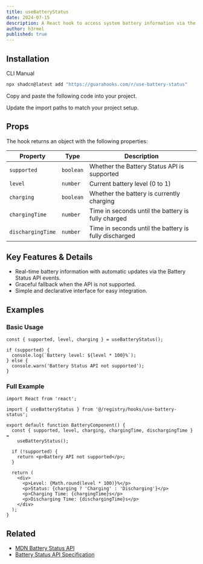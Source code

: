 ```yaml
---
title: useBatteryStatus
date: 2024-07-15
description: A React hook to access system battery information via the Battery Status API
author: h3rmel
published: true
---
```


<HookPreview name="use-battery-status-demo" />

## Installation

<Tabs defaultValue="cli">

<TabsList>
  <TabsTrigger value="cli">CLI</TabsTrigger>
  <TabsTrigger value="manual">Manual</TabsTrigger>
</TabsList>
<TabsContent value="cli">

```bash
npx shadcn@latest add "https://guarahooks.com/r/use-battery-status"
```

</TabsContent>
<TabsContent value="manual">

<Steps>

<Step>Copy and paste the following code into your project.</Step>

<HookSource name="use-battery-status" />

<Step>Update the import paths to match your project setup.</Step>

</Steps>

</TabsContent>

</Tabs>

## Props

The hook returns an object with the following properties:

| Property          | Type      | Description                                           |
| ----------------- | --------- | ----------------------------------------------------- |
| `supported`       | `boolean` | Whether the Battery Status API is supported           |
| `level`           | `number`  | Current battery level (0 to 1)                        |
| `charging`        | `boolean` | Whether the battery is currently charging             |
| `chargingTime`    | `number`  | Time in seconds until the battery is fully charged    |
| `dischargingTime` | `number`  | Time in seconds until the battery is fully discharged |

## Key Features & Details

- Real-time battery information with automatic updates via the Battery Status API events.
- Graceful fallback when the API is not supported.
- Simple and declarative interface for easy integration.

## Examples

### Basic Usage

```tsx
const { supported, level, charging } = useBatteryStatus();

if (supported) {
  console.log(`Battery level: ${level * 100}%`);
} else {
  console.warn('Battery Status API not supported');
}
```

### Full Example

```tsx
import React from 'react';

import { useBatteryStatus } from '@/registry/hooks/use-battery-status';

export default function BatteryComponent() {
  const { supported, level, charging, chargingTime, dischargingTime } =
    useBatteryStatus();

  if (!supported) {
    return <p>Battery API not supported</p>;
  }

  return (
    <div>
      <p>Level: {Math.round(level * 100)}%</p>
      <p>Status: {charging ? 'Charging' : 'Discharging'}</p>
      <p>Charging Time: {chargingTime}s</p>
      <p>Discharging Time: {dischargingTime}s</p>
    </div>
  );
}
```

## Related

- [MDN Battery Status API](https://developer.mozilla.org/en-US/docs/Web/API/Battery_Status_API)
- [Battery Status API Specification](https://w3c.github.io/battery/)
